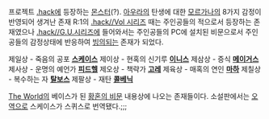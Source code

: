 프로젝트 [[.hack]]에 등장하는 [[몬스터]](?). [[아우라]]의 탄생에 대한 [[모르가나]]의 8가지 감정이 반영되어 생겨난 존재 R:1의 [[.hack//Vol 시리즈]] 때는 주인공들의 적으로서 등장하는 존재였으나 [[.hack//G.U.시리즈]]에 들어와서는 주인공들의 PC에 설치된 비문으로서 주인공들의 감정상태에 반응하여 [[빙의]]되는 존재가 되었다.

제일상 - 죽음의 공포 '''[[스케이스]]'''
제이상 - 현혹의 신기루 '''[[이니스]]'''
제삼상 - 증식 '''[[메이거스]]'''
제사상 - 운명의 예언가 '''[[피드헬]]'''
제오상 - 책략가 '''[[고레]]'''
제육상 - 매혹의 연인 '''[[마하]]'''
제칠상 - 복수하는 자 '''[[탈보스]]'''
제팔상 - 재탄 '''[[콜베닉]]'''

[[The World]]의 베이스가 된 [[황혼의 비문]] 내용상에 나오는 존재들이다.
소설판에서는 [[오역]]으로 스케이스가 스퀴스로 번역됐다.;;;
